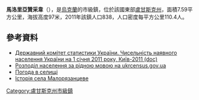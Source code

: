 {{No footnotes|time=2015-09-16T15:32:08+00:00}}
{{coord|48|53|5|N|38|22|59|E|scale:30000|display=title}}

'''馬洛里亞贊采韋'''（{{lang-uk|Малорязанцеве}}），是[[烏克蘭|烏克蘭]]的市級鎮，位於該國東部[[盧甘斯克州|盧甘斯克州]]，面積7.59平方公里，海拔高度97米，2011年該鎮人口838，人口密度每平方公里110.4人。

==參考資料==
*[https://web.archive.org/web/20121010205321/http://stat6.stat.lviv.ua/PXWEB2007/ukr/publ/2011/chnas.zip Державний комітет статистики України. Чисельність наявного населення України на 1 січня 2011 року, Київ-2011 (doc)]
*[http://database.ukrcensus.gov.ua/MULT/Database/Census/databasetree_uk.asp Розподіл населення за рідною мовою на ukrcensus.gov.ua]
* [http://weather.in.ua/ua/lyganskaja/14871 Погода в селищі]
* [https://web.archive.org/web/20140714201830/http://ukrssr.ru/Luganskaja.obl/Lisiczanskij.rajon/Malorjazancevo.html Історія села Малорязанцеве] {{ref-ru}}

{{DEFAULTSORT:Малорязанцеве}}
[[Category:盧甘斯克州市級鎮|Category:盧甘斯克州市級鎮]]


{{Luhansk-geo-stub}}
